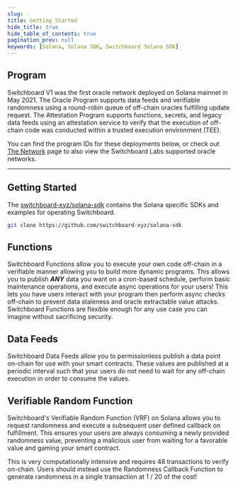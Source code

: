 ```yaml
---
slug: .
title: Getting Started
hide_title: true
hide_table_of_contents: true
pagination_prev: null
keywords: [Solana, Solana SDK, Switchboard Solana SDK]
---
```



<SdkPageSidebar sdk="solana">

## Program

Switchboard V1 was the first oracle network deployed on Solana mainnet in
May 2021. The Oracle Program supports data feeds and verifiable randomness using
a round-robin queue of off-chain oracles fulfilling update request. The
Attestation Program supports functions, secrets, and legacy data feeds using an
attestation service to verify that the execution of off-chain code was conducted
within a trusted execution environment (TEE).

You can find the program IDs for these deployments below, or check out
[The Network](/network) page to also view the Switchboard Labs supported oracle
networks.

<SolanaAddresses disableTestnet />

<hr />

## Getting Started

The [switchboard-xyz/solana-sdk](https://github.com/switchboard-xyz/solana-sdk)
contains the Solana specific SDKs and examples for operating Switchboard.

```bash
git clone https://github.com/switchboard-xyz/solana-sdk
```

## Functions

Switchboard Functions allow you to execute your own code off-chain in a
verifiable manner allowing you to build more dynamic programs. This allows you
to publish **_ANY_** data you want on a cron-based schedule, perform basic
maintenance operations, and execute async operations for your users! This lets
you have users interact with your program then perform async checks off-chain to
prevent data staleness and oracle extractable value attacks. Switchboard
Functions are flexible enough for any use case you can imagine without
sacrificing security.

## Data Feeds

Switchboard Data Feeds allow you to permissionless publish a data point on-chain
for use with your smart contracts. These values are published at a periodic
interval such that your users do not need to wait for any off-chain execution in
order to consume the values.

## Verifiable Random Function

Switchboard's Verifiable Random Function (VRF) on Solana allows you to request
randomness and execute a subsequent user defined callback on fulfillment. This
ensures your users are always consuming a newly provided randomness value,
preventing a malicious user from waiting for a favorable value and gaming your
smart contract.

This is very computationally intensive and requires 48 transactions to verify
on-chain. Users should instead use the Randomness Callback Function to generate
randomness in a single transaction at <span>1 / 20</span> of the cost!

</SdkPageSidebar>
